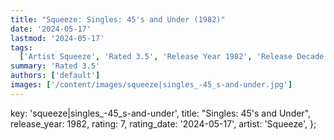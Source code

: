 ```yaml
---
title: "Squeeze: Singles: 45's and Under (1982)"
date: '2024-05-17'
lastmod: '2024-05-17'
tags:
  ['Artist Squeeze', 'Rated 3.5', 'Release Year 1982', 'Release Decade 1980']
summary: 'Rated 3.5'
authors: ['default']
images: ['/content/images/squeeze|singles_-45_s-and-under.jpg']
---
```


  key: 'squeeze|singles_-45_s-and-under',
  title: "Singles: 45's and Under",
  release_year: 1982,
  rating: 7,
  rating_date: '2024-05-17',
  artist: 'Squeeze',
};

<MusicRating data={data} />
